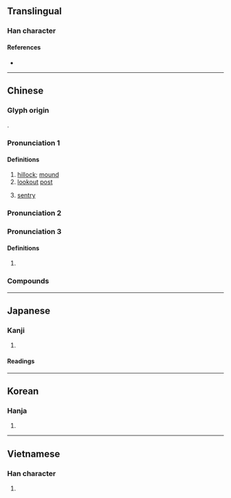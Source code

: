 {{also|岗|岡}}
{{character info/new}}
==Translingual==

===Han character===
{{Han char|rn=46|rad=山|as=08|sn=11|four=22227|canj=UBTU|ids=⿱山岡}}

====References====
* {{Han ref|kx=0314.100|dkj=08221|dj=0616.060|hdz=10780.070|uh=5D17|ud=23831|bh=B15E|bd=45406}}

----

==Chinese==
{{zh-forms|s=岗}}

===Glyph origin===
{{Han etym}}
{{Han compound|山|岡|c1=s|c2=p|t1=mountain|ls=psc}}.

===Pronunciation 1===
{{zh-pron
|m=gǎng
|c=gong1
|h=pfs=
|md=
|mn=kang/kong
|w=
|cat=n
}}

====Definitions====
{{zh-hanzi}}

# [[hillock]]; [[mound]]
# [[lookout]] [[post]]
#: {{zh-x|崗哨|sentry post}}
#: {{zh-x|崗樓|watchtower}}
# [[sentry]]

===Pronunciation 2===
{{zh-see|岡|v}}

===Pronunciation 3===
{{zh-pron
|m=gàng
|cat=a
}}

====Definitions====
{{zh-hanzi}}

# {{zh-only|崗尖}}

===Compounds===
{{zh-der|崗子|亂葬崗|崗亭|山崗|崗位|復興崗|亂葬崗子|亂墳崗|崗警|崗哨|崗樓|景陽崗|站崗|門崗|罷崗|花崗石|花崗岩|陡崗}}

----

==Japanese==

===Kanji===
{{ja-kanji|grade=|rs=山08}}

# {{defn|lang=ja|sort=山08}}

====Readings====
{{ja-readings
|on=こう
|kun=おか-
}}

----

==Korean==

===Hanja===
{{ko-hanja|hangeul=강|rv=gang|mr=kang}}

# {{defn|lang=ko|sort=山08}}

----

==Vietnamese==

===Han character===
{{vi-hantu|[[cương]]|rs=山08}}

# {{defn|lang=vi|sort=山08}}